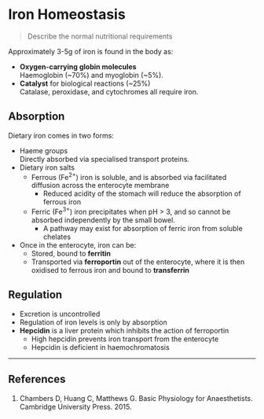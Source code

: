 # Iron Homeostasis

>	Describe the normal nutritional requirements

Approximately 3-5g of iron is found in the body as:

* **Oxygen-carrying globin molecules**\
Haemoglobin (~70%) and myoglobin (~5%).
* **Catalyst** for biological reactions (~25%)\
Catalase, peroxidase, and cytochromes all require iron.

## Absorption

Dietary iron comes in two forms:

* Haeme groups\
Directly absorbed via specialised transport proteins.
* Dietary iron salts\
  * Ferrous (Fe^2+^) iron is soluble, and is absorbed via facilitated diffusion across the enterocyte membrane
    * Reduced acidity of the stomach will reduce the absorption of ferrous iron
  * Ferric (Fe^3+^) iron precipitates when pH > 3, and so cannot be absorbed independently by the small bowel.
    * A pathway may exist for absorption of ferric iron from soluble chelates


* Once in the enterocyte, iron can be:
  * Stored, bound to **ferritin**
  * Transported via **ferroportin** out of the enterocyte, where it is then oxidised to ferrous iron and bound to **transferrin**

## Regulation

* Excretion is uncontrolled
* Regulation of iron levels is only by absorption
* **Hepcidin** is a liver protein which inhibits the action of ferroportin
  * High hepcidin prevents iron transport from the enterocyte
  * Hepcidin is deficient in haemochromatosis

---
## References

1. Chambers D, Huang C, Matthews G. Basic Physiology for Anaesthetists. Cambridge University Press. 2015.
